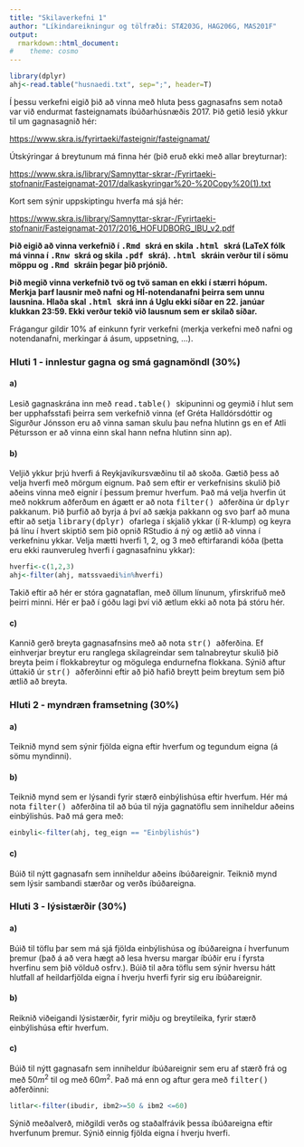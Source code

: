 ```yaml
---
title: "Skilaverkefni 1"
author: "Líkindareikningur og tölfræði: STÆ203G, HAG206G, MAS201F"
output: 
  rmarkdown::html_document:
#    theme: cosmo
---
```


```r
library(dplyr)
ahj<-read.table("husnaedi.txt", sep=";", header=T)
```

Í þessu verkefni eigið þið að vinna með hluta þess gagnasafns sem notað var við endurmat fasteignamats íbúðarhúsnæðis 2017. Þið getið lesið ykkur til um gagnasagnið hér:

<https://www.skra.is/fyrirtaeki/fasteignir/fasteignamat/>

Útskýringar á breytunum má finna hér (þið eruð ekki með allar breyturnar):

<https://www.skra.is/library/Samnyttar-skrar-/Fyrirtaeki-stofnanir/Fasteignamat-2017/dalkaskyringar%20-%20Copy%20(1).txt>

Kort sem sýnir uppskiptingu hverfa má sjá hér:

<https://www.skra.is/library/Samnyttar-skrar-/Fyrirtaeki-stofnanir/Fasteignamat-2017/2016_HOFUDBORG_IBU_v2.pdf>

**Þið eigið að vinna verkefnið í <tt> .Rmd </tt> skrá en skila <tt> .html </tt> skrá (LaTeX fólk má vinna í <tt> .Rnw </tt> skrá og skila <tt> .pdf </tt> skrá).
<tt> .html </tt> skráin verður til í sömu möppu og <tt> .Rmd </tt> skráin þegar þið prjónið.**

**Þið megið vinna verkefnið tvö og tvö saman en ekki í stærri hópum.
Merkja þarf lausnir með nafni og HÍ-notendanafni þeirra sem unnu lausnina.
Hlaða skal <tt> .html </tt> skrá inn á Uglu ekki síðar en 22. janúar klukkan 23:59. Ekki verður tekið við lausnum sem er skilað síðar.**

Frágangur gildir 10% af einkunn fyrir verkefni (merkja verkefni með nafni og notendanafni, merkingar á ásum, uppsetning, ...).

### Hluti 1 - innlestur gagna og smá gagnamöndl (30%)

#### a)
Lesið gagnaskrána inn með <tt> read.table() </tt> skipuninni og geymið í hlut sem ber upphafsstafi þeirra sem verkefnið vinna (ef Gréta Halldórsdóttir og Sigurður Jónsson eru að vinna saman skulu þau nefna hlutinn gs en ef Atli Pétursson er að vinna einn skal hann nefna hlutinn sinn ap). 

#### b)
Veljið ykkur þrjú hverfi á Reykjavíkursvæðinu til að skoða. Gætið þess að velja hverfi með mörgum eignum. Það sem eftir er verkefnisins skulið þið aðeins vinna með eignir í þessum þremur hverfum. Það má velja hverfin út með nokkrum aðferðum en ágætt er að nota <tt> filter() </tt> aðferðina úr <tt> dplyr </tt> pakkanum. Þið þurfið að byrja á því að sækja pakkann og svo þarf að muna eftir að setja <tt> library(dplyr) </tt> ofarlega í skjalið ykkar (í R-klump) og keyra þá línu í hvert skiptið sem þið opnið RStudio á ný og ætlið að vinna í verkefninu ykkar. Velja mætti hverfi 1, 2, og 3 með eftirfarandi kóða (þetta eru ekki raunveruleg hverfi í gagnasafninu ykkar):
```r
hverfi<-c(1,2,3)
ahj<-filter(ahj, matssvaedi%in%hverfi)
```
Takið eftir að hér er stóra gagnataflan, með öllum línunum, yfirskrifuð með þeirri minni. Hér er það í góðu lagi því við ætlum ekki að nota þá stóru hér.


#### c)
Kannið gerð breyta gagnasafnsins með að nota <tt> str() </tt> aðferðina.
Ef einhverjar breytur eru ranglega skilagreindar sem talnabreytur skulið þið breyta þeim í flokkabreytur og mögulega endurnefna flokkana. Sýnið aftur úttakið úr <tt> str() </tt> aðferðinni eftir að þið hafið breytt þeim breytum sem þið ætlið að breyta.

### Hluti 2 - myndræn framsetning (30%)

#### a)
Teiknið mynd sem sýnir fjölda eigna eftir hverfum og tegundum eigna (á sömu myndinni).

#### b)
Teiknið mynd sem er lýsandi fyrir stærð einbýlishúsa eftir hverfum.
Hér má nota <tt> filter() </tt> aðferðina til að búa til nýja gagnatöflu sem inniheldur aðeins einbýlishús. Það má gera með:

```r
einbyli<-filter(ahj, teg_eign == "Einbýlishús")
```


#### c)
Búið til nýtt gagnasafn sem inniheldur aðeins íbúðareignir.
Teiknið mynd sem lýsir sambandi stærðar og verðs íbúðareigna. 

### Hluti 3 - lýsistærðir (30%)

#### a)
Búið til töflu þar sem má sjá fjölda einbýlishúsa og íbúðareigna í hverfunum þremur (það á að vera hægt að lesa hversu margar íbúðir eru í fyrsta hverfinu sem þið völduð osfrv.). Búið til aðra töflu sem sýnir hversu hátt hlutfall af heildarfjölda eigna í hverju hverfi fyrir sig eru íbúðareignir.

#### b)
Reiknið viðeigandi lýsistærðir, fyrir miðju og breytileika, fyrir stærð einbýlishúsa eftir hverfum. 

#### c)
Búið til nýtt gagnasafn sem inniheldur íbúðareignir sem eru af stærð frá og með $50m^2$ til og með $60m^2$.
Það má enn og aftur gera með <tt> filter() </tt> aðferðinni:
```r
litlar<-filter(ibudir, ibm2>=50 & ibm2 <=60)
```

Sýnið meðalverð, miðgildi verðs og staðalfrávik þessa íbúðareigna eftir hverfunum þremur. Sýnið einnig fjölda eigna í hverju hverfi.

